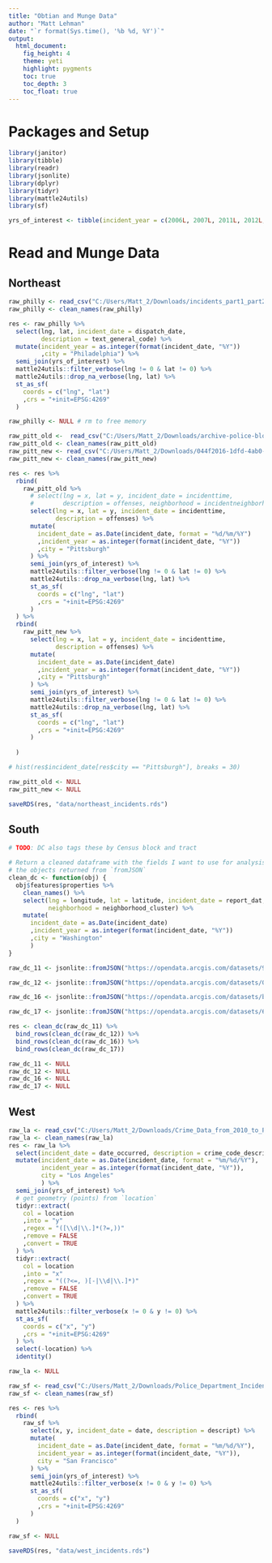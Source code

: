 ```yaml
---
title: "Obtian and Munge Data"
author: "Matt Lehman"
date: "`r format(Sys.time(), '%b %d, %Y')`"
output:
  html_document:
    fig_height: 4
    theme: yeti
    highlight: pygments
    toc: true
    toc_depth: 3
    toc_float: true
---
```


# Packages and Setup

```r
library(janitor)
library(tibble)
library(readr)
library(jsonlite)
library(dplyr)
library(tidyr)
library(mattle24utils)
library(sf)
```

```r
yrs_of_interest <- tibble(incident_year = c(2006L, 2007L, 2011L, 2012L, 2016L, 2017L))
```

# Read and Munge Data

## Northeast

```r
raw_philly <- read_csv("C:/Users/Matt_2/Downloads/incidents_part1_part2.csv")
raw_philly <- clean_names(raw_philly)

res <- raw_philly %>% 
  select(lng, lat, incident_date = dispatch_date,
         description = text_general_code) %>% 
  mutate(incident_year = as.integer(format(incident_date, "%Y"))
         ,city = "Philadelphia") %>% 
  semi_join(yrs_of_interest) %>% 
  mattle24utils::filter_verbose(lng != 0 & lat != 0) %>% 
  mattle24utils::drop_na_verbose(lng, lat) %>% 
  st_as_sf(
    coords = c("lng", "lat")
    ,crs = "+init=EPSG:4269"
  )

raw_philly <- NULL # rm to free memory
```

```r
raw_pitt_old <-  read_csv("C:/Users/Matt_2/Downloads/archive-police-blotter.csv")
raw_pitt_old <- clean_names(raw_pitt_old)
raw_pitt_new <- read_csv("C:/Users/Matt_2/Downloads/044f2016-1dfd-4ab0-bc1e-065da05fca2e.csv")
raw_pitt_new <- clean_names(raw_pitt_new)

res <- res %>% 
  rbind(
    raw_pitt_old %>% 
      # select(lng = x, lat = y, incident_date = incidenttime,
      #        description = offenses, neighborhood = incidentneighborhood) %>% 
      select(lng = x, lat = y, incident_date = incidenttime,
             description = offenses) %>% 
      mutate(
        incident_date = as.Date(incident_date, format = "%d/%m/%Y")
        ,incident_year = as.integer(format(incident_date, "%Y"))
        ,city = "Pittsburgh"
      ) %>% 
      semi_join(yrs_of_interest) %>% 
      mattle24utils::filter_verbose(lng != 0 & lat != 0) %>% 
      mattle24utils::drop_na_verbose(lng, lat) %>% 
      st_as_sf(
        coords = c("lng", "lat")
        ,crs = "+init=EPSG:4269"
      )
  ) %>% 
  rbind(
    raw_pitt_new %>% 
      select(lng = x, lat = y, incident_date = incidenttime,
             description = offenses) %>% 
      mutate(
        incident_date = as.Date(incident_date)
        ,incident_year = as.integer(format(incident_date, "%Y"))
        ,city = "Pittsburgh"
      ) %>% 
      semi_join(yrs_of_interest) %>% 
      mattle24utils::filter_verbose(lng != 0 & lat != 0) %>% 
      mattle24utils::drop_na_verbose(lng, lat) %>% 
      st_as_sf(
        coords = c("lng", "lat")
        ,crs = "+init=EPSG:4269"
      )
    
  )

# hist(res$incident_date[res$city == "Pittsburgh"], breaks = 30)

raw_pitt_old <- NULL 
raw_pitt_new <- NULL
```

```r
saveRDS(res, "data/northeast_incidents.rds")
```


## South

```r
# TODO: DC also tags these by Census block and tract

# Return a cleaned dataframe with the fields I want to use for analysis given
# the objects returned from `fromJSON`
clean_dc <- function(obj) {
  obj$features$properties %>% 
    clean_names() %>% 
    select(lng = longitude, lat = latitude, incident_date = report_dat,
           neighborhood = neighborhood_cluster) %>% 
    mutate(
      incident_date = as.Date(incident_date)
      ,incident_year = as.integer(format(incident_date, "%Y"))
      ,city = "Washington"
      )
}

raw_dc_11 <- jsonlite::fromJSON("https://opendata.arcgis.com/datasets/9d5485ffae914c5f97047a7dd86e115b_35.geojson")

raw_dc_12 <- jsonlite::fromJSON("https://opendata.arcgis.com/datasets/010ac88c55b1409bb67c9270c8fc18b5_11.geojson")

raw_dc_16 <- jsonlite::fromJSON("https://opendata.arcgis.com/datasets/bda20763840448b58f8383bae800a843_26.geojson")

raw_dc_17 <- jsonlite::fromJSON("https://opendata.arcgis.com/datasets/6af5cb8dc38e4bcbac8168b27ee104aa_38.geojson")

res <- clean_dc(raw_dc_11) %>% 
  bind_rows(clean_dc(raw_dc_12)) %>% 
  bind_rows(clean_dc(raw_dc_16)) %>% 
  bind_rows(clean_dc(raw_dc_17)) 

raw_dc_11 <- NULL
raw_dc_12 <- NULL
raw_dc_16 <- NULL
raw_dc_17 <- NULL
```

## West

```r
raw_la <- read_csv("C:/Users/Matt_2/Downloads/Crime_Data_from_2010_to_Present.csv")
raw_la <- clean_names(raw_la)
res <- raw_la %>% 
  select(incident_date = date_occurred, description = crime_code_description, location) %>% 
  mutate(incident_date = as.Date(incident_date, format = "%m/%d/%Y"),
         incident_year = as.integer(format(incident_date, "%Y")),
         city = "Los Angeles"
         ) %>% 
  semi_join(yrs_of_interest) %>% 
  # get geometry (points) from `location`
  tidyr::extract(
    col = location
    ,into = "y"
    ,regex = "([\\d|\\.]*(?=,))"
    ,remove = FALSE
    ,convert = TRUE
  ) %>% 
  tidyr::extract(
    col = location
    ,into = "x"
    ,regex = "((?<=, )[-|\\d|\\.]*)"
    ,remove = FALSE
    ,convert = TRUE
  ) %>% 
  mattle24utils::filter_verbose(x != 0 & y != 0) %>% 
  st_as_sf(
    coords = c("x", "y")
    ,crs = "+init=EPSG:4269"
  ) %>% 
  select(-location) %>% 
  identity()

raw_la <- NULL
```

```r
raw_sf <- read_csv("C:/Users/Matt_2/Downloads/Police_Department_Incident_Reports__Historical_2003_to_May_2018.csv")
raw_sf <- clean_names(raw_sf)

res <- res %>% 
  rbind(
    raw_sf %>%
      select(x, y, incident_date = date, description = descript) %>% 
      mutate(
        incident_date = as.Date(incident_date, format = "%m/%d/%Y"),
        incident_year = as.integer(format(incident_date, "%Y")),
        city = "San Francisco"
      ) %>% 
      semi_join(yrs_of_interest) %>% 
      mattle24utils::filter_verbose(x != 0 & y != 0) %>% 
      st_as_sf(
        coords = c("x", "y")
        ,crs = "+init=EPSG:4269"
      )
  )

raw_sf <- NULL
```

```r
saveRDS(res, "data/west_incidents.rds")
```


